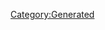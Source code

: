 {{Database/Costume/CostumeInfo
 |ID=215
 |DivaId=6
 |PrismCostumeId=25
 |Enabled=2
 |SkillId=24
 |EODICFLJAKO=False
 |AGBPBDODKBK=1
 |HMCOGDICFNB=1
 |LevelMax=4
 |HGBJODBCJDA=4
 |EGLDFPILJLG=0
 |GLEEPAFMPLO=False
 |IIELLEPEEFH=3280
}}
[[Category:Generated]]
